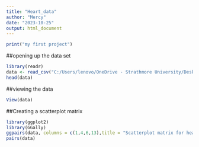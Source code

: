 ```yaml
---
title: "Heart_data"
author: "Mercy"
date: "2023-10-25"
output: html_document
---
```


```r
print("my first project")
```
##opening up the data set
```r
library(readr)
data <- read_csv("C:/Users/lenovo/OneDrive - Strathmore University/Desktop/second year/THIRD YEAR/Applied analytics for finance/heart_failure.csv")
head(data)
```

##viewing the data
```r
View(data)
```

##Creating a scatterplot matrix
```r
library(ggplot2)
library(GGally)
ggpairs(data, columns = c(1,4,6,13),title = "Scatterplot matrix for heart data set", axisLabels = "show")
pairs(data)

```


